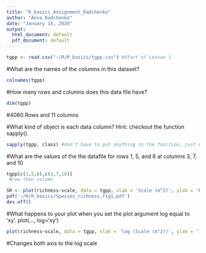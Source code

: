 ---
title: "R_basics_Assignment_Radchenko"
author: "Anna Radchenko"
date: "January 14, 2020"
output:
  html_document: default
  pdf_document: default
---



```{r}
tgpp <- read.csv("~/R/R_basics/tgpp.csv") #Start of Lesson 1
```

#What are the names of the columns in this dataset?
```{r}
colnames(tgpp)
```

#How many rows and columns does this data file have?
```{r}
dim(tgpp)
```
#4080 Rows and 11 columns

#What kind of object is each data column? Hint: checkout the function sapply().
```{r}
sapply(tgpp, class) #don't have to put anything in the function, just name them!
```

#What are the values of the the datafile for rows 1, 5, and 8 at columns 3, 7, and 10
```{r}
tgpp[c(1,5,8),c(3,7,10)]
 #row then column
```

```{r}
SR <- plot(richness~scale, data = tgpp, xlab = 'Scale (m^2)', ylab = 'Richness', main = 'Scale vs. Richness', col = '#2E9FDF')
pdf('~/R/R_basics/Species_richness.fig1.pdf')
dev.off()
```



#What happens to your plot when you set the plot argument log equal to 'xy'. plot(..., log='xy')
```{r}
plot(richness~scale, data = tgpp, xlab = 'log (Scale (m^2))', ylab = 'log(Richness)', main = 'Scale vs. Richness', col = 2, log = 'xy')
```
#Changes both axis to the log scale
